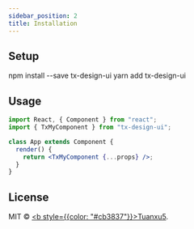 ```yaml
---
sidebar_position: 2
title: Installation
---
```



## Setup

<Tabs>
  <TabItem value="npm" label="Npm" default>
    <CodeBlock language="jsx">npm install --save tx-design-ui</CodeBlock>
  </TabItem>
  <TabItem value="yarn" label="Yarn">
    <CodeBlock language="jsx">yarn add tx-design-ui</CodeBlock>
  </TabItem>
</Tabs>

## Usage

```jsx npm
import React, { Component } from "react";
import { TxMyComponent } from "tx-design-ui";

class App extends Component {
  render() {
    return <TxMyComponent {...props} />;
  }
}
```

## License

MIT © [<b style={{color: "#cb3837"}}>Tuanxu5</b>](https://github.com/Tuanxu5).
